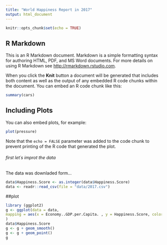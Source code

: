 ```yaml
---
title: "World Happiness Report in 2017"
output: html_document
---
```


```r
knitr::opts_chunk$set(echo = TRUE)
```

## R Markdown

This is an R Markdown document. Markdown is a simple formatting syntax for authoring HTML, PDF, and MS Word documents. For more details on using R Markdown see <http://rmarkdown.rstudio.com>.

When you click the **Knit** button a document will be generated that includes both content as well as the output of any embedded R code chunks within the document. You can embed an R code chunk like this:

```r
summary(cars)
```

## Including Plots

You can also embed plots, for example:

```r
plot(pressure)
```

Note that the `echo = FALSE` parameter was added to the code chunk to prevent printing of the R code that generated the plot.

###### first let´s improt the data
The data was downladed form...

```r
data$Happiness.Score <- as.integer(data$Happiness.Score)
data <- readr::read_csv(file = "data/2017.csv")
```

##plot


```r
library (ggplot2)
g <- ggplot(data = data, 
mapping = aes(x = Economy..GDP.per.Capita. , y = Happiness.Score, color = Health..Life.Expectancy.)
)
data$Happiness.Score
g <- g + geom_smooth()
g <- g + geom_point()
g
```
